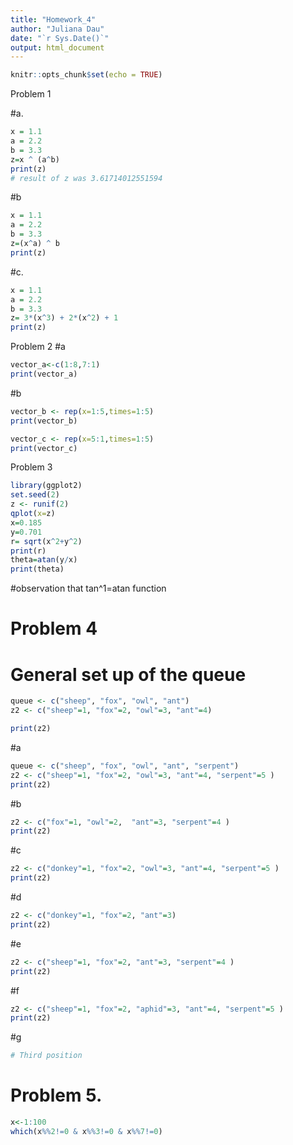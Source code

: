 ```yaml
---
title: "Homework_4"
author: "Juliana Dau"
date: "`r Sys.Date()`"
output: html_document
---
```


```r
knitr::opts_chunk$set(echo = TRUE)
```
Problem 1

#a. 
```r
x = 1.1
a = 2.2 
b = 3.3
z=x ^ (a^b)
print(z)
# result of z was 3.61714012551594
```
#b
```r
 
x = 1.1
a = 2.2 
b = 3.3
z=(x^a) ^ b
print(z)
```

#c.
```r
x = 1.1
a = 2.2 
b = 3.3
z= 3*(x^3) + 2*(x^2) + 1
print(z)

```
Problem 2
#a
```r

vector_a<-c(1:8,7:1)
print(vector_a)
```
#b
```r
vector_b <- rep(x=1:5,times=1:5)
print(vector_b)
```

```r
vector_c <- rep(x=5:1,times=1:5)
print(vector_c)

```
Problem 3
```r
library(ggplot2) 
set.seed(2)
z <- runif(2) 
qplot(x=z)
x=0.185
y=0.701
r= sqrt(x^2+y^2)
print(r)
theta=atan(y/x)
print(theta)

```
#observation that tan^1=atan function 

# Problem 4
# General set up of the queue

```r
queue <- c("sheep", "fox", "owl", "ant")
z2 <- c("sheep"=1, "fox"=2, "owl"=3, "ant"=4)

print(z2)

```
#a
```r
queue <- c("sheep", "fox", "owl", "ant", "serpent")
z2 <- c("sheep"=1, "fox"=2, "owl"=3, "ant"=4, "serpent"=5 )
print(z2)
```

#b
```r
z2 <- c("fox"=1, "owl"=2,  "ant"=3, "serpent"=4 )
print(z2)
```
#c
```r
z2 <- c("donkey"=1, "fox"=2, "owl"=3, "ant"=4, "serpent"=5 )
print(z2)
```
#d
```r
z2 <- c("donkey"=1, "fox"=2, "ant"=3)
print(z2)
```
#e
```r
z2 <- c("sheep"=1, "fox"=2, "ant"=3, "serpent"=4 )
print(z2)
```
#f
```r
z2 <- c("sheep"=1, "fox"=2, "aphid"=3, "ant"=4, "serpent"=5 )
print(z2)
```
#g
```r
# Third position 
```
# Problem 5.
```r
x<-1:100
which(x%%2!=0 & x%%3!=0 & x%%7!=0)
```